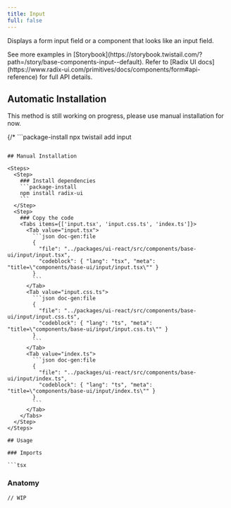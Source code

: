 ```yaml
---
title: Input
full: false
---
```


Displays a form input field or a component that looks like an input field.

<Callout type='info'>
  See more examples in [Storybook](https://storybook.twistail.com/?path=/story/base-components-input--default).
  Refer to [Radix UI docs](https://www.radix-ui.com/primitives/docs/components/form#api-reference) for full API details.
</Callout>

## Automatic Installation

<Callout type='warn'>
  This method is still working on progress, please use manual installation for now.
</Callout>

{/* ```package-install
npx twistail add input
``` */}

## Manual Installation

<Steps>
  <Step>
    ### Install dependencies
    ```package-install
    npm install radix-ui
    ```
  </Step>
  <Step>
    ### Copy the code
    <Tabs items={['input.tsx', 'input.css.ts', 'index.ts']}>
      <Tab value="input.tsx">
        ```json doc-gen:file
        {
          "file": "../packages/ui-react/src/components/base-ui/input/input.tsx",
          "codeblock": { "lang": "tsx", "meta": "title=\"components/base-ui/input/input.tsx\"" }
        }
        ```
      </Tab>
      <Tab value="input.css.ts">
        ```json doc-gen:file
        {
          "file": "../packages/ui-react/src/components/base-ui/input/input.css.ts",
          "codeblock": { "lang": "ts", "meta": "title=\"components/base-ui/input/input.css.ts\"" }
        }
        ```
      </Tab>
      <Tab value="index.ts">
        ```json doc-gen:file
        {
          "file": "../packages/ui-react/src/components/base-ui/input/index.ts",
          "codeblock": { "lang": "ts", "meta": "title=\"components/base-ui/input/index.ts\"" }
        }
        ```
      </Tab>
    </Tabs>
  </Step>
</Steps>

## Usage

### Imports

```tsx
```

### Anatomy

```tsx
// WIP
```

